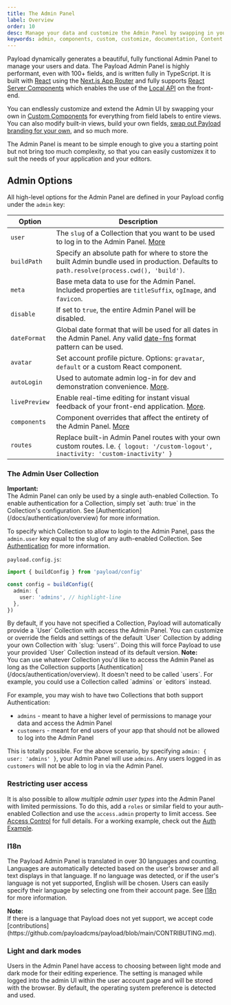 ```yaml
---
title: The Admin Panel
label: Overview
order: 10
desc: Manage your data and customize the Admin Panel by swapping in your own React components. Create, modify or remove views, fields, styles and much more.
keywords: admin, components, custom, customize, documentation, Content Management System, cms, headless, javascript, node, react, express
---
```


Payload dynamically generates a beautiful, fully functional Admin Panel to manage your users and data. The Payload Admin Panel is highly performant, even with 100+ fields, and is written fully in TypeScript. It is built with [React](https://react.dev) using the [Next.js App Router](https://nextjs.org/docs/app) and fully supports [React Server Components](https://react.dev/reference/rsc/server-components) which enables the use of the [Local API](/docs/local-api/overview) on the front-end.

You can endlessly customize and extend the Admin UI by swapping your own in [Custom Components](./components) for everything from field labels to entire views. You can also modify built-in views, build your own fields, [swap out Payload branding for your own](https://payloadcms.com/blog/white-label-admin-ui), and so much more.

<Banner type="success">
  The Admin Panel is meant to be simple enough to give you a starting point but not bring too much
  complexity, so that you can easily customizex it to suit the needs of your application and your
  editors.
</Banner>

<LightDarkImage
  srcLight="https://payloadcms.com/images/docs/admin.jpg"
  srcDark="https://payloadcms.com/images/docs/admin-dark.jpg"
  alt="Admin Panel with collapsible sidebar"
  caption="Redesigned Admin Panel with a collapsible sidebar that's open by default, providing greater extensibility and enhanced horizontal real estate."
/>

## Admin Options

All high-level options for the Admin Panel are defined in your Payload config under the `admin` key:

| Option            | Description                                                                                                                                                                                                                                                                 |
| ----------------- | --------------------------------------------------------------------------------------------------------------------------------------------------------------------------------------------------------------------------------------------------------------------------- |
| `user`            | The `slug` of a Collection that you want to be used to log in to the Admin Panel. [More](/docs/admin/overview#the-admin-user-collection)                                                                                                                                   |
| `buildPath`       | Specify an absolute path for where to store the built Admin bundle used in production. Defaults to `path.resolve(process.cwd(), 'build')`.                                                                                                                            |
| `meta`            | Base meta data to use for the Admin Panel. Included properties are `titleSuffix`, `ogImage`, and `favicon`.                                                                                                                                                                 |
| `disable`         | If set to `true`, the entire Admin Panel will be disabled.                                                                                                                                                                                                                  |
| `dateFormat`      | Global date format that will be used for all dates in the Admin Panel. Any valid [date-fns](https://date-fns.org/) format pattern can be used.                                                                                                                              |
| `avatar`          | Set account profile picture. Options: `gravatar`, `default` or a custom React component.                                                                                                                                                                                    |
| `autoLogin`       | Used to automate admin log-in for dev and demonstration convenience. [More](/docs/authentication/config).                                                                                                                                                                   |
| `livePreview`     | Enable real-time editing for instant visual feedback of your front-end application. [More](/docs/live-preview/overview).                                                                                                                                                    |
| `components`      | Component overrides that affect the entirety of the Admin Panel. [More](/docs/admin/components)                                                                                                                                                                             |
| `routes`          | Replace built-in Admin Panel routes with your own custom routes. I.e. `{ logout: '/custom-logout', inactivity: 'custom-inactivity' }`                                                                                                                                       |

### The Admin User Collection

<Banner type="warning">
  <strong>Important:</strong>
  <br />
  The Admin Panel can only be used by a single auth-enabled Collection. To enable authentication for a Collection, simply set `auth: true` in the Collection's configuration. See [Authentication](/docs/authentication/overview) for more information.
</Banner>

To specify which Collection to allow to login to the Admin Panel, pass the `admin.user` key equal to the slug of any auth-enabled Collection. See [Authentication](/docs/authentication/overview) for more information.

`payload.config.js`:

```ts
import { buildConfig } from 'payload/config'

const config = buildConfig({
  admin: {
    user: 'admins', // highlight-line
  },
})
```

<Banner type="info">
  By default, if you have not specified a Collection, Payload will automatically provide a `User` Collection with access the Admin Panel. You can customize or override the fields and settings of the default `User` Collection by adding your own Collection with `slug: 'users'`. Doing this will force Payload to use your provided `User` Collection instead of its default version.
</Banner>

<Banner type="warning">
  <strong>Note:</strong>
  <br />
  You can use whatever Collection you'd like to access the Admin Panel as long as the Collection supports [Authentication](/docs/authentication/overview). It doesn't need to be called `users`. For example, you could use a Collection called `admins` or `editors` instead.
</Banner>

For example, you may wish to have two Collections that both support Authentication:

- `admins` - meant to have a higher level of permissions to manage your data and access the Admin Panel
- `customers` - meant for end users of your app that should not be allowed to log into the Admin Panel

This is totally possible. For the above scenario, by specifying `admin: { user: 'admins' }`, your Admin Panel will use `admins`. Any users logged in as `customers` will not be able to log in via the Admin Panel.

### Restricting user access

It is also possible to allow _multiple admin user types_ into the Admin Panel with limited permissions. To do this, add a `roles` or similar field to your auth-enabled Collection and use the `access.admin` property to limit access. See [Access Control](/docs/access-control/overview) for full details. For a working example, check out the [Auth Example](https://github.com/payloadcms/payload/tree/main/examples/auth/payload).

### I18n

The Payload Admin Panel is translated in over 30 languages and counting. Languages are automatically detected based on the user's browser and all text displays in that language. If no language was detected, or if the user's language is not yet supported, English will be chosen. Users can easily specify their language by selecting one from their account page. See [I18n](../configuration/i18n) for more information.

<Banner>
  <strong>Note:</strong>
  <br />
  If there is a language that Payload does not yet support, we accept code
  [contributions](https://github.com/payloadcms/payload/blob/main/CONTRIBUTING.md).
</Banner>

### Light and dark modes

Users in the Admin Panel have access to choosing between light mode and dark mode for their editing experience. The setting is managed while logged into the admin UI within the user account page and will be stored with the browser. By default, the operating system preference is detected and used.
